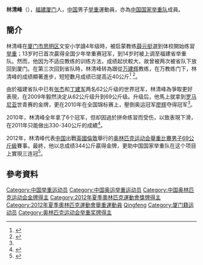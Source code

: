 {{Infobox sportsperson
| headercolor    = #808080
| name           = 林清峰
| image          =
| imagesize      = 
| caption        =
| birthname      =
| fullname       =
| nickname       =
| nationality    = 
| residence      =
| birthdate      = {{birth_date_and_age|1989|1|26}}<ref name="伦敦奥运">{{cite web|title=2012伦敦奥运会中国体育代表团成员名录 - 林清峰|url=http://2012teamchina.olympic.cn/index.php/personview/persons/16224|access-date=2012-07-16|archive-date=2021-01-11|archive-url=https://web.archive.org/web/20210111014358/http://2012teamchina.olympic.cn/index.php/personview/persons/16224|dead-url=no}}{{zh-cn}}</ref>
| birthplace     = {{CHN}}[[福建省|福建省]][[厦门市|厦门市]]
| height         = {{height|m=1.67}}<ref name="伦敦奥运"/>
| weight         = {{weight|kg=63}}<ref name="伦敦奥运"/>
| website        = 
| country        = {{CHN}}
| sport          = 男子[[举重|举重]]
| collegeteam    =
| club           =
| team           =
| turnedpro      =
| coach          = 万建辉
| retired        =
| coaching       =
| worlds         =
| regionals      =
| nationals      =
| olympics       =
| paralympics    =
| highestranking =
| pb             =
| medaltemplates =  
{{MedalCompetition|[[奧林匹克運動會|奧林匹克運動會]]}}
{{MedalGold| [[2012年夏季奥林匹克运动会|2012年 伦敦]]|[[2012年夏季奧林匹克運動會舉重比賽－男子69公斤級|69公斤級]]}} 
| show-medals    = yes
}}
'''林清峰'''（{{bd|1989年|1月26日}}），[[福建|福建]][[厦门|厦门]]人，[[中国|中国]]男子[[举重|举重]]運動員，亦為[[中国国家举重队|中国国家举重队]]成員。

==簡介==
林清峰在[[厦门市|厦门市]][[思明区|思明区]]文安小学讀4年级時，被启蒙教练[[薛元挺|薛元挺]]選到体校開始练習[[举重|举重]]；13岁时已首次贏得全国少年举重赛冠军，到14岁时被上调至福建省举重队。然而，他因为不适应教练的训练方法，成绩起伏較大，故曾被两次被省队下放回到厦门。在第三次回到省队時，林清峰转為跟從[[万建辉|万建辉]]教练，在万教练门下，林清峰的成绩顯著進步，短短數月成绩已提高近40公斤<ref>{{cite news|title=林清峰父亲：10年的辛苦换来冠军 孩子你太棒了|url=http://2012.sohu.com/20120801/n349543663.shtml|newspaper=新华社|date=2012-08-01|accessdate=2012-08-01|archive-date=2021-01-11|archive-url=https://web.archive.org/web/20210111014349/http://2012.sohu.com/20120801/n349543663.shtml|dead-url=no}}{{zh-cn}}</ref> <ref name="新民网">{{cite news|author=钟喆|title=69公斤级男举奥运冠军林清峰的“一二三”|url=http://news.hexun.com/2012-08-01/144231845.html|newspaper=新民网|date=2012-08-01|accessdate=2012-08-01|archive-date=2015-06-04|archive-url=https://web.archive.org/web/20150604005805/http://news.hexun.com/2012-08-01/144231845.html|dead-url=no}}{{zh-cn}}</ref>。

由於福建省队中已有[[张杰_(举重运动员)|张杰]]和[[丁建军|丁建军]]两名62公斤级的世界冠军，林清峰為爭取更好表現，在2009年毅然決定从62公斤级升到69公斤级。升级后，他馬上就拿到[[罗马尼亚|罗马尼亚]]世青赛的金牌，更在2010年在全国锦标赛上，壓倒奥运冠军[[廖辉|廖辉]]夺得冠军<ref name="新民网"/>。

2010年，林清峰全年拿了6个冠军，但却因過於拼命练習而受伤，以致表現下滑，在2011年只能做出330-340公斤的成績<ref>{{cite news|author=张远|title=专访林清峰：为了中国举重不能哭 没有人再小瞧我|url=http://2012.titan24.com/2012-08-01/240479.html|newspaper=体坛周报|date=2012-08-01}}{{dead link|date=2018年3月 |bot=InternetArchiveBot |fix-attempted=yes }}{{en}}</ref>。

2012年，林清峰代表[[2012年夏季奥林匹克运动会中国代表团|中国]]出戰[[英國|英國]][[倫敦|倫敦]]舉行的[[2012年夏季奥林匹克运动会|奥林匹克运动会]][[2012年夏季奧林匹克運動會舉重比賽|舉重比賽]][[2012年夏季奧林匹克運動會舉重比賽－男子69公斤級|男子69公斤級]]賽事。最終，他以总成绩344公斤贏得金牌，更助中国国家举重队在这个项目上實現三连冠<ref>{{cite news|title=林清峰：举重界没人能撼动中国 我就是来复仇的|url=http://2012.sohu.com/20120801/n349521957.shtml|newspaper=搜狐体育|date=2012-08-01|accessdate=2012-08-01|archive-date=2021-01-11|archive-url=https://web.archive.org/web/20210111014345/http://2012.sohu.com/20120801/n349521957.shtml|dead-url=no}}{{zh-cn}}</ref>。

==參考資料==
{{Reflist}}

{{2012 China Olympic Weightlifting Team}}
{{Footer Olympic Champions Weightlifting Lightweight}}
{{DEFAULTSORT:Lin Qingfeng}}
[[Category:中国举重运动员|Category:中国举重运动员]]
[[Category:中国奥运举重运动员|Category:中国奥运举重运动员]]
[[Category:中国奥林匹克运动会金牌得主|Category:中国奥林匹克运动会金牌得主]]
[[Category:2012年夏季奧林匹克運動會獎牌得主|Category:2012年夏季奧林匹克運動會獎牌得主]]
[[Category:2012年夏季奧林匹克運動會舉重運動員|Category:2012年夏季奧林匹克運動會舉重運動員]]
[[Category:林姓|Qingfeng]]
[[Category:厦门籍运动员|Category:厦门籍运动员]]
[[Category:奥林匹克运动会举重奖牌得主|Category:奥林匹克运动会举重奖牌得主]]